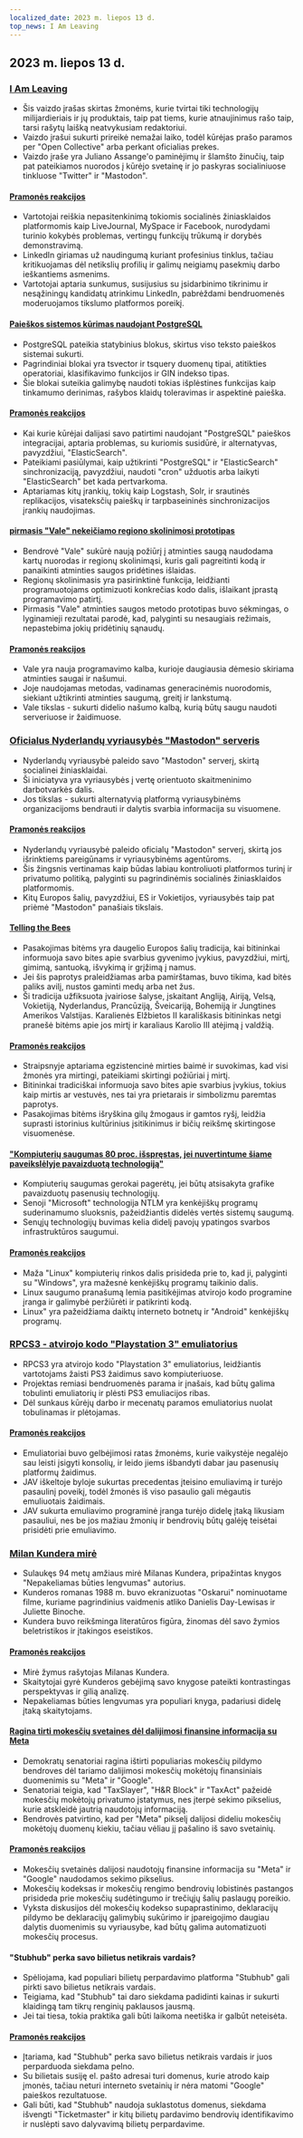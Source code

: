 ```yaml
---
localized_date: 2023 m. liepos 13 d.
top_news: I Am Leaving
---
```




## 2023 m. liepos 13 d.

### [I Am Leaving](https://briefs.video/videos/i-am-leaving/)

- Šis vaizdo įrašas skirtas žmonėms, kurie tvirtai tiki technologijų milijardieriais ir jų produktais, taip pat tiems, kurie atnaujinimus rašo taip, tarsi rašytų laišką neatvykusiam redaktoriui.
- Vaizdo įrašui sukurti prireikė nemažai laiko, todėl kūrėjas prašo paramos per "Open Collective" arba perkant oficialias prekes.
- Vaizdo įraše yra Juliano Assange'o paminėjimų ir šlamšto žinučių, taip pat pateikiamos nuorodos į kūrėjo svetainę ir jo paskyras socialiniuose tinkluose "Twitter" ir "Mastodon".

#### [Pramonės reakcijos](http://news.ycombinator.com/item?id=36691867)

- Vartotojai reiškia nepasitenkinimą tokiomis socialinės žiniasklaidos platformomis kaip LiveJournal, MySpace ir Facebook, nurodydami turinio kokybės problemas, vertingų funkcijų trūkumą ir dorybės demonstravimą.
- LinkedIn giriamas už naudingumą kuriant profesinius tinklus, tačiau kritikuojamas dėl netikslių profilių ir galimų neigiamų pasekmių darbo ieškantiems asmenims.
- Vartotojai aptaria sunkumus, susijusius su įsidarbinimo tikrinimu ir nesąžiningų kandidatų atrinkimu LinkedIn, pabrėždami bendruomenės moderuojamos tikslumo platformos poreikį.

#### [Paieškos sistemos kūrimas naudojant PostgreSQL](https://xata.io/blog/postgres-full-text-search-engine)

- PostgreSQL pateikia statybinius blokus, skirtus viso teksto paieškos sistemai sukurti.
- Pagrindiniai blokai yra tsvector ir tsquery duomenų tipai, atitikties operatoriai, klasifikavimo funkcijos ir GIN indekso tipas.
- Šie blokai suteikia galimybę naudoti tokias išplėstines funkcijas kaip tinkamumo derinimas, rašybos klaidų toleravimas ir aspektinė paieška.

#### [Pramonės reakcijos](http://news.ycombinator.com/item?id=36699016)

- Kai kurie kūrėjai dalijasi savo patirtimi naudojant "PostgreSQL" paieškos integracijai, aptaria problemas, su kuriomis susidūrė, ir alternatyvas, pavyzdžiui, "ElasticSearch".
- Pateikiami pasiūlymai, kaip užtikrinti "PostgreSQL" ir "ElasticSearch" sinchronizaciją, pavyzdžiui, naudoti "cron" užduotis arba laikyti "ElasticSearch" bet kada pertvarkoma.
- Aptariamas kitų įrankių, tokių kaip Logstash, Solr, ir srautinės replikacijos, visateksčių paieškų ir tarpbaseininės sinchronizacijos įrankių naudojimas.

#### [pirmasis "Vale" nekeičiamo regiono skolinimosi prototipas](https://verdagon.dev/blog/first-regions-prototype)

- Bendrovė "Vale" sukūrė naują požiūrį į atminties saugą naudodama kartų nuorodas ir regionų skolinimąsi, kuris gali pagreitinti kodą ir panaikinti atminties saugos pridėtines išlaidas.
- Regionų skolinimasis yra pasirinktinė funkcija, leidžianti programuotojams optimizuoti konkrečias kodo dalis, išlaikant įprastą programavimo patirtį.
- Pirmasis "Vale" atminties saugos metodo prototipas buvo sėkmingas, o lyginamieji rezultatai parodė, kad, palyginti su nesaugiais režimais, nepastebima jokių pridėtinių sąnaudų.

#### [Pramonės reakcijos](http://news.ycombinator.com/item?id=36690556)

- Vale yra nauja programavimo kalba, kurioje daugiausia dėmesio skiriama atminties saugai ir našumui.
- Joje naudojamas metodas, vadinamas generacinėmis nuorodomis, siekiant užtikrinti atminties saugumą, greitį ir lankstumą.
- Vale tikslas - sukurti didelio našumo kalbą, kurią būtų saugu naudoti serveriuose ir žaidimuose.

### [Oficialus Nyderlandų vyriausybės "Mastodon" serveris](https://social.overheid.nl/@avhuffelen/110700825255524685)

- Nyderlandų vyriausybė paleido savo "Mastodon" serverį, skirtą socialinei žiniasklaidai.
- Ši iniciatyva yra vyriausybės į vertę orientuoto skaitmeninimo darbotvarkės dalis.
- Jos tikslas - sukurti alternatyvią platformą vyriausybinėms organizacijoms bendrauti ir dalytis svarbia informacija su visuomene.

#### [Pramonės reakcijos](http://news.ycombinator.com/item?id=36695635)

- Nyderlandų vyriausybė paleido oficialų "Mastodon" serverį, skirtą jos išrinktiems pareigūnams ir vyriausybinėms agentūroms.
- Šis žingsnis vertinamas kaip būdas labiau kontroliuoti platformos turinį ir privatumo politiką, palyginti su pagrindinėmis socialinės žiniasklaidos platformomis.
- Kitų Europos šalių, pavyzdžiui, ES ir Vokietijos, vyriausybės taip pat priėmė "Mastodon" panašiais tikslais.

#### [Telling the Bees](https://en.wikipedia.org/wiki/Telling_the_bees)

- Pasakojimas bitėms yra daugelio Europos šalių tradicija, kai bitininkai informuoja savo bites apie svarbius gyvenimo įvykius, pavyzdžiui, mirtį, gimimą, santuoką, išvykimą ir grįžimą į namus.
- Jei šis paprotys praleidžiamas arba pamirštamas, buvo tikima, kad bitės paliks avilį, nustos gaminti medų arba net žus.
- Ši tradicija užfiksuota įvairiose šalyse, įskaitant Angliją, Airiją, Velsą, Vokietiją, Nyderlandus, Prancūziją, Šveicariją, Bohemiją ir Jungtines Amerikos Valstijas. Karalienės Elžbietos II karališkasis bitininkas netgi pranešė bitėms apie jos mirtį ir karaliaus Karolio III atėjimą į valdžią.

#### [Pramonės reakcijos](http://news.ycombinator.com/item?id=36699327)

- Straipsnyje aptariama egzistencinė mirties baimė ir suvokimas, kad visi žmonės yra mirtingi, pateikiami skirtingi požiūriai į mirtį.
- Bitininkai tradiciškai informuoja savo bites apie svarbius įvykius, tokius kaip mirtis ar vestuvės, nes tai yra prietarais ir simbolizmu paremtas paprotys.
- Pasakojimas bitėms išryškina gilų žmogaus ir gamtos ryšį, leidžia suprasti istorinius kultūrinius įsitikinimus ir bičių reikšmę skirtingose visuomenėse.

#### ["Kompiuterių saugumas 80 proc. išspręstas, jei nuvertintume šiame paveikslėlyje pavaizduotą technologiją"](https://twitter.com/matthew_d_green/status/1679135426806784004)

- Kompiuterių saugumas gerokai pagerėtų, jei būtų atsisakyta grafike pavaizduotų pasenusių technologijų.
- Senoji "Microsoft" technologija NTLM yra kenkėjiškų programų suderinamumo sluoksnis, pažeidžiantis didelės vertės sistemų saugumą.
- Senųjų technologijų buvimas kelia didelį pavojų ypatingos svarbos infrastruktūros saugumui.

#### [Pramonės reakcijos](http://news.ycombinator.com/item?id=36696127)

- Maža "Linux" kompiuterių rinkos dalis prisideda prie to, kad ji, palyginti su "Windows", yra mažesnė kenkėjiškų programų taikinio dalis.
- Linux saugumo pranašumą lemia pasitikėjimas atvirojo kodo programine įranga ir galimybė peržiūrėti ir patikrinti kodą.
- Linux" yra pažeidžiama daiktų interneto botnetų ir "Android" kenkėjiškų programų.

### [RPCS3 - atvirojo kodo "Playstation 3" emuliatorius](https://rpcs3.net/)

- RPCS3 yra atvirojo kodo "Playstation 3" emuliatorius, leidžiantis vartotojams žaisti PS3 žaidimus savo kompiuteriuose.
- Projektas remiasi bendruomenės parama ir įnašais, kad būtų galima tobulinti emuliatorių ir plėsti PS3 emuliacijos ribas.
- Dėl sunkaus kūrėjų darbo ir mecenatų paramos emuliatorius nuolat tobulinamas ir plėtojamas.

#### [Pramonės reakcijos](http://news.ycombinator.com/item?id=36690498)

- Emuliatoriai buvo gelbėjimosi ratas žmonėms, kurie vaikystėje negalėjo sau leisti įsigyti konsolių, ir leido jiems išbandyti dabar jau pasenusių platformų žaidimus.
- JAV iškeltoje byloje sukurtas precedentas įteisino emuliavimą ir turėjo pasaulinį poveikį, todėl žmonės iš viso pasaulio gali mėgautis emuliuotais žaidimais.
- JAV sukurta emuliavimo programinė įranga turėjo didelę įtaką likusiam pasauliui, nes be jos mažiau žmonių ir bendrovių būtų galėję teisėtai prisidėti prie emuliavimo.

### [Milan Kundera mirė](https://variety.com/2023/film/global/milan-kundera-the-unbearable-lightness-of-being-dies-dead-1235667595/)

- Sulaukęs 94 metų amžiaus mirė Milanas Kundera, pripažintas knygos "Nepakeliamas būties lengvumas" autorius.
- Kunderos romanas 1988 m. buvo ekranizuotas "Oskarui" nominuotame filme, kuriame pagrindinius vaidmenis atliko Danielis Day-Lewisas ir Juliette Binoche.
- Kundera buvo reikšminga literatūros figūra, žinomas dėl savo žymios beletristikos ir įtakingos eseistikos.

#### [Pramonės reakcijos](http://news.ycombinator.com/item?id=36692962)

- Mirė žymus rašytojas Milanas Kundera.
- Skaitytojai gyrė Kunderos gebėjimą savo knygose pateikti kontrastingas perspektyvas ir gilią analizę.
- Nepakeliamas būties lengvumas yra populiari knyga, padariusi didelę įtaką skaitytojams.

#### [Ragina tirti mokesčių svetaines dėl dalijimosi finansine informacija su Meta](https://www.theverge.com/2023/7/12/23791496/meta-google-tax-filing-warren-sanders-pixel)

- Demokratų senatoriai ragina ištirti populiarias mokesčių pildymo bendroves dėl tariamo dalijimosi mokesčių mokėtojų finansiniais duomenimis su "Meta" ir "Google".
- Senatoriai teigia, kad "TaxSlayer", "H&R Block" ir "TaxAct" pažeidė mokesčių mokėtojų privatumo įstatymus, nes įterpė sekimo pikselius, kurie atskleidė jautrią naudotojų informaciją.
- Bendrovės patvirtino, kad per "Meta" pikselį dalijosi dideliu mokesčių mokėtojų duomenų kiekiu, tačiau vėliau jį pašalino iš savo svetainių.

#### [Pramonės reakcijos](http://news.ycombinator.com/item?id=36693994)

- Mokesčių svetainės dalijosi naudotojų finansine informacija su "Meta" ir "Google" naudodamos sekimo pikselius.
- Mokesčių kodeksas ir mokesčių rengimo bendrovių lobistinės pastangos prisideda prie mokesčių sudėtingumo ir trečiųjų šalių paslaugų poreikio.
- Vyksta diskusijos dėl mokesčių kodekso supaprastinimo, deklaracijų pildymo be deklaracijų galimybių sukūrimo ir įpareigojimo daugiau dalytis duomenimis su vyriausybe, kad būtų galima automatizuoti mokesčių procesus.

#### "Stubhub" perka savo bilietus netikrais vardais?

- Spėliojama, kad populiari bilietų perpardavimo platforma "Stubhub" gali pirkti savo bilietus netikrais vardais.
- Teigiama, kad "Stubhub" tai daro siekdama padidinti kainas ir sukurti klaidingą tam tikrų renginių paklausos jausmą.
- Jei tai tiesa, tokia praktika gali būti laikoma neetiška ir galbūt neteisėta.

#### [Pramonės reakcijos](http://news.ycombinator.com/item?id=36695633)

- Įtariama, kad "Stubhub" perka savo bilietus netikrais vardais ir juos perparduoda siekdama pelno.
- Su bilietais susiję el. pašto adresai turi domenus, kurie atrodo kaip įmonės, tačiau neturi interneto svetainių ir nėra matomi "Google" paieškos rezultatuose.
- Gali būti, kad "Stubhub" naudoja suklastotus domenus, siekdama išvengti "Ticketmaster" ir kitų bilietų pardavimo bendrovių identifikavimo ir nuslėpti savo dalyvavimą bilietų perpardavime.


